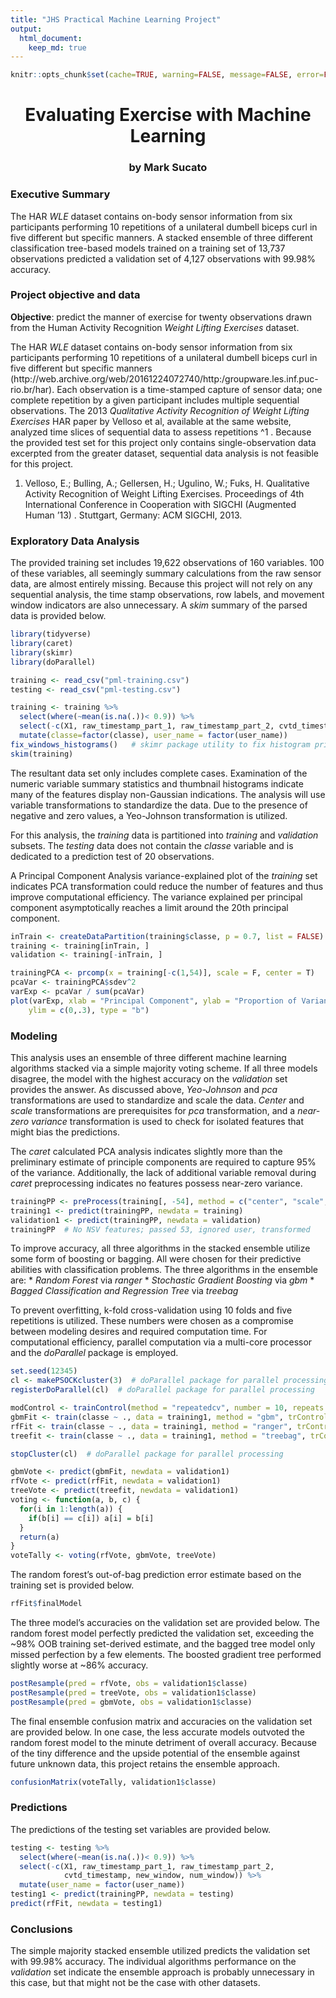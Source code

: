 ---
title: "JHS Practical Machine Learning Project"
output: 
  html_document: 
    keep_md: true
---

```{r include=FALSE}
knitr::opts_chunk$set(cache=TRUE, warning=FALSE, message=FALSE, error=FALSE)
```

<center>
# Evaluating Exercise with Machine Learning  
### by Mark Sucato
</center>

### Executive Summary

The HAR *WLE* dataset contains on-body sensor information from six participants 
performing 10 repetitions of a unilateral dumbell biceps curl in five different 
but specific manners.  A stacked ensemble of three different classification 
tree-based models trained on a training set of 13,737 observations predicted a 
validation set of 4,127 observations with 99.98% accuracy. 

### Project objective and data

**Objective**:  predict the manner of exercise for twenty observations drawn 
from the Human Activity Recognition *Weight Lifting Exercises* dataset. 

The HAR *WLE* dataset contains on-body sensor information from six participants 
performing 10 repetitions of a unilateral dumbell biceps curl in five 
different but specific manners 
(http://web.archive.org/web/20161224072740/http:/groupware.les.inf.puc-rio.br/har).
Each observation is a time-stamped capture of sensor data; one complete 
repetition by a given participant includes multiple sequential observations. 
The 2013 *Qualitative Activity Recognition of Weight Lifting Exercises* HAR paper 
by Velloso et al, available at the same website, analyzed time slices of 
sequential data to assess repetitions ^1 . Because the provided test set for this project only contains 
 single-observation data excerpted from the greater dataset, sequential data 
analysis is not feasible for this project. 

1. Velloso, E.; Bulling, A.; Gellersen, H.; Ugulino, W.; Fuks, H. 
Qualitative Activity Recognition of Weight Lifting Exercises. 
Proceedings of 4th International Conference in Cooperation with SIGCHI 
(Augmented Human '13) . Stuttgart, Germany: ACM SIGCHI, 2013.    

### Exploratory Data Analysis

The provided training set includes 19,622 observations of 160 variables.  100 
of these variables, all seemingly summary calculations from the raw sensor 
data, are almost entirely missing.  Because this project will not rely on any 
sequential analysis, the time stamp observations, row labels, and movement 
window indicators are also unnecessary.  A *skim* summary of the parsed data 
is provided below.     

```{r EDA}
library(tidyverse)
library(caret)
library(skimr)
library(doParallel)

training <- read_csv("pml-training.csv")
testing <- read_csv("pml-testing.csv")

training <- training %>%
  select(where(~mean(is.na(.))< 0.9)) %>%
  select(-c(X1, raw_timestamp_part_1, raw_timestamp_part_2, cvtd_timestamp, new_window, num_window)) %>%
  mutate(classe=factor(classe), user_name = factor(user_name))
fix_windows_histograms()   # skimr package utility to fix histogram printing on Windows
skim(training)
```  

The resultant data set only includes complete cases.  Examination of the 
numeric variable summary statistics and thumbnail histograms indicate many of 
the features display non-Gaussian indications.  The analysis will use variable 
transformations to standardize the data.  Due to the presence of negative and 
zero values, a Yeo-Johnson transformation is utilized.    

For this analysis, the *training* data is partitioned into *training* 
and *validation* subsets.  The *testing* data does not contain the *classe* 
variable and is dedicated to a prediction test of 20 observations.

A Principal Component Analysis variance-explained plot of the *training* set 
indicates PCA transformation could reduce the number of features and thus 
improve computational efficiency.  The variance explained per principal 
component asymptotically reaches a limit around the 20th principal component.       

```{r EDA2, fig.align = 'center', fig.width = 11}
inTrain <- createDataPartition(training$classe, p = 0.7, list = FALSE)
training <- training[inTrain, ]
validation <- training[-inTrain, ]

trainingPCA <- prcomp(x = training[-c(1,54)], scale = F, center = T)
pcaVar <- trainingPCA$sdev^2
varExp <- pcaVar / sum(pcaVar)
plot(varExp, xlab = "Principal Component", ylab = "Proportion of Variance Explained", 
	ylim = c(0,.3), type = "b")
```

### Modeling

This analysis uses an ensemble of three different machine learning algorithms 
stacked via a simple majority voting scheme.  If all three models disagree, the 
model with the highest accuracy on the *validation* set provides the answer. 
As discussed above, *Yeo-Johnson* and *pca* transformations are used to 
standardize and scale the data. *Center* and *scale* transformations are 
prerequisites for *pca* transformation, and a *near-zero variance* transformation 
is used to check for isolated features that might bias the predictions.

The *caret* calculated PCA analysis indicates slightly more than the preliminary 
estimate of principle components are required to capture 95% of the variance. 
Additionally, the lack of additional variable removal during *caret* preprocessing 
indicates no features possess near-zero variance.  

```{r modeling}
trainingPP <- preProcess(training[, -54], method = c("center", "scale", "YeoJohnson", "nzv", "pca"))
training1 <- predict(trainingPP, newdata = training)
validation1 <- predict(trainingPP, newdata = validation)
trainingPP  # No NSV features; passed 53, ignored user, transformed 
```

To improve accuracy, all three algorithms in the stacked ensemble utilize some form of boosting or 
bagging.  All were chosen for their predictive abilities with classification 
problems.  The three algorithms in the ensemble are:
* *Random Forest* via *ranger*
* *Stochastic Gradient Boosting* via *gbm*
* *Bagged Classification and Regression Tree* via *treebag*

To prevent overfitting, k-fold cross-validation using 10 folds and five repetitions 
is utilized.  These numbers were chosen as a compromise between modeling desires 
and required computation time.  For computational efficiency, parallel 
computation via a multi-core processor and the *doParallel* package is employed. 

```{r modeling2}
set.seed(12345)
cl <- makePSOCKcluster(3)  # doParallel package for parallel processing
registerDoParallel(cl)  # doParallel package for parallel processing

modControl <- trainControl(method = "repeatedcv", number = 10, repeats = 5)
gbmFit <- train(classe ~ ., data = training1, method = "gbm", trControl = modControl, verbose = FALSE)
rfFit <- train(classe ~ ., data = training1, method = "ranger", trControl = modControl, verbose = FALSE)
treefit <- train(classe ~ ., data = training1, method = "treebag", trControl = modControl, verbose = FALSE)

stopCluster(cl)  # doParallel package for parallel processing

gbmVote <- predict(gbmFit, newdata = validation1)
rfVote <- predict(rfFit, newdata = validation1)
treeVote <- predict(treefit, newdata = validation1)
voting <- function(a, b, c) {
  for(i in 1:length(a)) {
    if(b[i] == c[i]) a[i] = b[i]
  }
  return(a)
}
voteTally <- voting(rfVote, gbmVote, treeVote)
```

The random forest's out-of-bag prediction error estimate based on the training 
set is provided below.  

```{r modeling3}
rfFit$finalModel
```

The three model's accuracies on the validation set are provided below. The 
random forest model perfectly predicted the validation set, exceeding the ~98% 
OOB training set-derived estimate, and the bagged tree model only missed 
perfection by a few elements.  The boosted gradient tree performed slightly 
worse at ~86% accuracy.

```{r modeling4}
postResample(pred = rfVote, obs = validation1$classe)
postResample(pred = treeVote, obs = validation1$classe)
postResample(pred = gbmVote, obs = validation1$classe)
```

The final ensemble confusion matrix and accuracies on the validation set are 
provided below.  In one case, the less accurate models outvoted the random 
forest model to the minute detriment of overall accuracy.  Because of the tiny 
difference and the upside potential of the ensemble against future unknown data, 
this project retains the ensemble approach.

```{r modeling5}
confusionMatrix(voteTally, validation1$classe)
```

### Predictions

The predictions of the testing set variables are provided below.
 
```{r predictions}
testing <- testing %>%
  select(where(~mean(is.na(.))< 0.9)) %>%
  select(-c(X1, raw_timestamp_part_1, raw_timestamp_part_2,
            cvtd_timestamp, new_window, num_window)) %>%
  mutate(user_name = factor(user_name))
testing1 <- predict(trainingPP, newdata = testing)
predict(rfFit, newdata = testing1)
```

### Conclusions

The simple majority stacked ensemble utilized predicts the validation set with 
99.98% accuracy. The individual algorithms performance on the *validation* set 
indicate the ensemble approach is probably unnecessary in this case, but that 
might not be the case with other datasets.    
